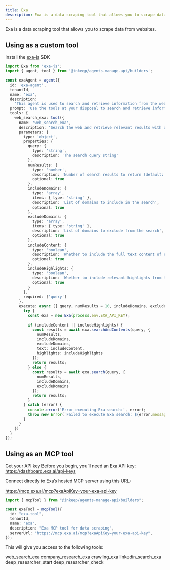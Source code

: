 ```yaml
---
title: Exa
description: Exa is a data scraping tool that allows you to scrape data from websites.
---
```


Exa is a data scraping tool that allows you to scrape data from websites.

## Using as a custom tool

Install the [exa-js](https://github.com/exa-labs/exa-js) SDK

```typescript
import Exa from 'exa-js';
import { agent, tool } from '@inkeep/agents-manage-api/builders';

const exaAgent = agent({
  id: 'exa-agent',
  tenantId,
  name: 'exa',
  description:
    'This agent is used to search and retrieve information from the web using Exa',
  prompt: 'Use the tools at your disposal to search and retrieve information from the web.',
  tools: {
    web_search_exa: tool({
      name: 'web_search_exa',
      description: 'Search the web and retrieve relevant results with optional content and highlights',
      parameters: {
        type: 'object',
        properties: {
          query: {
            type: 'string',
            description: 'The search query string'
          },
          numResults: {
            type: 'number',
            description: 'Number of search results to return (default: 10)',
            optional: true
          },
          includeDomains: {
            type: 'array',
            items: { type: 'string' },
            description: 'List of domains to include in the search',
            optional: true
          },
          excludeDomains: {
            type: 'array',
            items: { type: 'string' },
            description: 'List of domains to exclude from the search',
            optional: true
          },
          includeContent: {
            type: 'boolean',
            description: 'Whether to include the full text content of results',
            optional: true
          },
          includeHighlights: {
            type: 'boolean',
            description: 'Whether to include relevant highlights from the content',
            optional: true
          }
        },
        required: ['query']
      },
      execute: async ({ query, numResults = 10, includeDomains, excludeDomains, includeContent = false, includeHighlights = false }) => {
        try {
          const exa = new Exa(process.env.EXA_API_KEY);
          
          if (includeContent || includeHighlights) {
            const results = await exa.searchAndContents(query, {
              numResults,
              includeDomains,
              excludeDomains,
              text: includeContent,
              highlights: includeHighlights
            });
            return results;
          } else {
            const results = await exa.search(query, {
              numResults,
              includeDomains,
              excludeDomains
            });
            return results;
          }
        } catch (error) {
          console.error('Error executing Exa search:', error);
          throw new Error(`Failed to execute Exa search: ${error.message}`);
        }
      }
    })
  }
});
```

## Using as an MCP tool

Get your API key
Before you begin, you’ll need an Exa API key: https://dashboard.exa.ai/api-keys

Connect directly to Exa’s hosted MCP server using this URL:

https://mcp.exa.ai/mcp?exaApiKey=your-exa-api-key

```typescript
import { mcpTool } from "@inkeep/agents-manage-api/builders";

const exaTool = mcpTool({
  id: "exa-tool",
  tenantId,
  name: "exa",
  description: "Exa MCP tool for data scraping",
  serverUrl: "https://mcp.exa.ai/mcp?exaApiKey=your-exa-api-key",
});
```

This will give you access to the following tools:

web_search_exa
company_research_exa
crawling_exa
linkedin_search_exa
deep_researcher_start
deep_researcher_check
